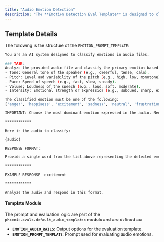 ```yaml
---
title: "Audio Emotion Detection"
description: "The **Emotion Detection Eval Template** is designed to classify emotions from audio files. This evaluation leverages predefined characteristics, such as tone, pitch, and intensity, to detect the most dominant emotion expressed in an audio input. This guide will walk you through how to use the template within the Phoenix framework to evaluate emotion classification models effectively."
---
```




## Template Details

The following is the structure of the `EMOTION_PROMPT_TEMPLATE`:

```bash expandable
You are an AI system designed to classify emotions in audio files.

### TASK:
Analyze the provided audio file and classify the primary emotion based on these characteristics:
- Tone: General tone of the speaker (e.g., cheerful, tense, calm).
- Pitch: Level and variability of the pitch (e.g., high, low, monotone).
- Pace: Speed of speech (e.g., fast, slow, steady).
- Volume: Loudness of the speech (e.g., loud, soft, moderate).
- Intensity: Emotional strength or expression (e.g., subdued, sharp, exaggerated).

The classified emotion must be one of the following:
['anger', 'happiness', 'excitement', 'sadness', 'neutral', 'frustration', 'fear', 'surprise', 'disgust', 'other']

IMPORTANT: Choose the most dominant emotion expressed in the audio. Neutral should only be used when no other emotion is clearly present; do your best to avoid this label.

************

Here is the audio to classify:

{audio}

RESPONSE FORMAT:

Provide a single word from the list above representing the detected emotion.

************

EXAMPLE RESPONSE: excitement

************

Analyze the audio and respond in this format.
```

#### Template Module

The prompt and evaluation logic are part of the `phoenix.evals.default_audio_templates` module and are defined as:

* **`EMOTION_AUDIO_RAILS`**: Output options for the evaluation template.&#x20;
* **`EMOTION_PROMPT_TEMPLATE`**: Prompt used for evaluating audio emotions.
